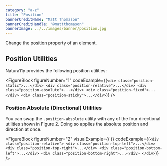 ```yaml
---
category: "a-z"
title: "Position"
bannerCreditName: "Matt Thomason"
bannerCreditHandle: "@mattthomason" 
bannerImage: ../../images/banner/position.jpg
---
```



<TextBlock>

Change the <a href="https://developer.mozilla.org/en-US/docs/Web/CSS/position" target="_blank">position</a> property of an element. 

</TextBlock>

<Divider id="positionUtilities" />

<TextBlock>

## Position Utilities

Natura11y provides the following position utilities:

</TextBlock>

<FigureBlock
    figureNumber="1"
    codeExample={(`
        <div class="position-static">...</div>
        <div class="position-relative">...</div>
        <div class="position-absolute">...</div>
        <div class="position-fixed">...</div>
        <div class="position-sticky">...</div>
    `)}
/>

<TextBlock>

### Position Absolute (Directional) Utilities

You can swap the `.position-absolute` utility with any of the four directional utilities shown in Figure 2. Doing so applies the absolute position and direction at once.

</TextBlock>

<FigureBlock
    figureNumber="2"
    visualExample={(
        <Absolute />
    )}
    codeExample={(`
        <div class="position-relative">
            <div class="position-top-left">...</div>
            <div class="position-top-right">...</div>
            <div class="position-bottom-left">...</div>
            <div class="position-bottom-right">...</div>
        </div>
    `)}
/>
